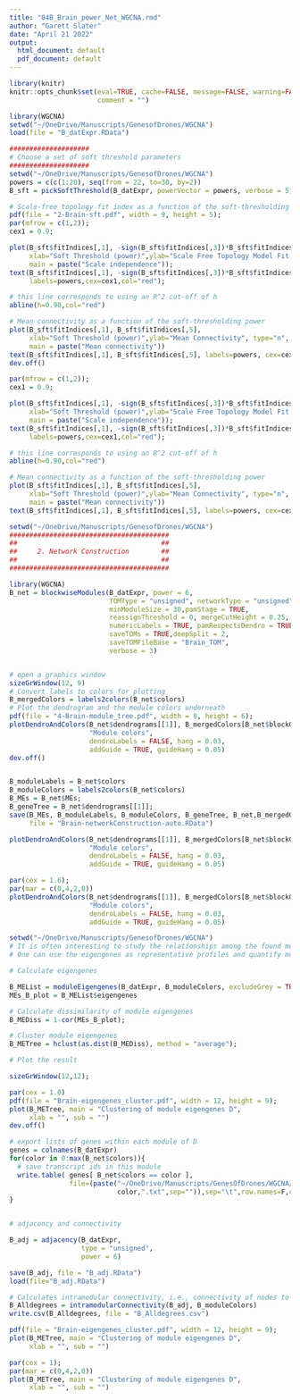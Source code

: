 ```yaml
---
title: "04B_Brain_power_Net_WGCNA.rmd"
author: "Garett Slater"
date: "April 21 2022"
output:
  html_document: default
  pdf_document: default
---
```


```r
library(knitr)
knitr::opts_chunk$set(eval=TRUE, cache=FALSE, message=FALSE, warning=FALSE, 
                      comment = "")
```


```r
library(WGCNA)
setwd("~/OneDrive/Manuscripts/GenesofDrones/WGCNA")
load(file = "B_datExpr.RData")
```


```r
####################
# Choose a set of soft threshold parameters
####################
setwd("~/OneDrive/Manuscripts/GenesofDrones/WGCNA")
powers = c(c(1:20), seq(from = 22, to=30, by=2))
B_sft = pickSoftThreshold(B_datExpr, powerVector = powers, verbose = 5) 

# Scale-free topology fit index as a function of the soft-thresholding power
pdf(file = "2-Brain-sft.pdf", width = 9, height = 5);
par(mfrow = c(1,2));
cex1 = 0.9;

plot(B_sft$fitIndices[,1], -sign(B_sft$fitIndices[,3])*B_sft$fitIndices[,2],
     xlab="Soft Threshold (power)",ylab="Scale Free Topology Model Fit,signed R^2",type="n",
     main = paste("Scale independence"));
text(B_sft$fitIndices[,1], -sign(B_sft$fitIndices[,3])*B_sft$fitIndices[,2],
     labels=powers,cex=cex1,col="red");

# this line corresponds to using an R^2 cut-off of h
abline(h=0.90,col="red") 

# Mean connectivity as a function of the soft-thresholding power
plot(B_sft$fitIndices[,1], B_sft$fitIndices[,5],
     xlab="Soft Threshold (power)",ylab="Mean Connectivity", type="n",
     main = paste("Mean connectivity")) 
text(B_sft$fitIndices[,1], B_sft$fitIndices[,5], labels=powers, cex=cex1,col="red")
dev.off()

par(mfrow = c(1,2));
cex1 = 0.9;

plot(B_sft$fitIndices[,1], -sign(B_sft$fitIndices[,3])*B_sft$fitIndices[,2],
     xlab="Soft Threshold (power)",ylab="Scale Free Topology Model Fit,signed R^2",type="n",
     main = paste("Scale independence"));
text(B_sft$fitIndices[,1], -sign(B_sft$fitIndices[,3])*B_sft$fitIndices[,2],
     labels=powers,cex=cex1,col="red");

# this line corresponds to using an R^2 cut-off of h
abline(h=0.90,col="red") 

# Mean connectivity as a function of the soft-thresholding power
plot(B_sft$fitIndices[,1], B_sft$fitIndices[,5],
     xlab="Soft Threshold (power)",ylab="Mean Connectivity", type="n",
     main = paste("Mean connectivity")) 
text(B_sft$fitIndices[,1], B_sft$fitIndices[,5], labels=powers, cex=cex1,col="red")
```


```r
setwd("~/OneDrive/Manuscripts/GenesofDrones/WGCNA")
########################################
##                                    ##       
##     2. Network Construction        ##
##                                    ## 
########################################

library(WGCNA)
B_net = blockwiseModules(B_datExpr, power = 6,
                         TOMType = "unsigned", networkType = "unsigned",
                         minModuleSize = 30,pamStage = TRUE,
                         reassignThreshold = 0, mergeCutHeight = 0.25,
                         numericLabels = TRUE, pamRespectsDendro = TRUE,
                         saveTOMs = TRUE,deepSplit = 2,
                         saveTOMFileBase = "Brain_TOM",
                         verbose = 3)


# open a graphics window
sizeGrWindow(12, 9)
# Convert labels to colors for plotting
B_mergedColors = labels2colors(B_net$colors)
# Plot the dendrogram and the module colors underneath
pdf(file = "4-Brain-module_tree.pdf", width = 8, height = 6);
plotDendroAndColors(B_net$dendrograms[[1]], B_mergedColors[B_net$blockGenes[[1]]],
                    "Module colors",
                    dendroLabels = FALSE, hang = 0.03,
                    addGuide = TRUE, guideHang = 0.05)
dev.off()


B_moduleLabels = B_net$colors
B_moduleColors = labels2colors(B_net$colors)
B_MEs = B_net$MEs;
B_geneTree = B_net$dendrograms[[1]];
save(B_MEs, B_moduleLabels, B_moduleColors, B_geneTree, B_net,B_mergedColors, B_sft,
     file = "Brain-networkConstruction-auto.RData")

plotDendroAndColors(B_net$dendrograms[[1]], B_mergedColors[B_net$blockGenes[[1]]],
                    "Module colors",
                    dendroLabels = FALSE, hang = 0.03,
                    addGuide = TRUE, guideHang = 0.05)
```

```r
par(cex = 1.6);
par(mar = c(0,4,2,0))
plotDendroAndColors(B_net$dendrograms[[1]], B_mergedColors[B_net$blockGenes[[1]]],
                    "Module colors",
                    dendroLabels = FALSE, hang = 0.03,
                    addGuide = TRUE, guideHang = 0.05)
```

```r
setwd("~/OneDrive/Manuscripts/GenesofDrones/WGCNA")
# It is often interesting to study the relationships among the found modules.
# One can use the eigengenes as representative profiles and quantify module similarity by eigengene correlation.

# Calculate eigengenes

B_MEList = moduleEigengenes(B_datExpr, B_moduleColors, excludeGrey = TRUE, softPower = 6)
MEs_B_plot = B_MEList$eigengenes

# Calculate dissimilarity of module eigengenes
B_MEDiss = 1-cor(MEs_B_plot);

# Cluster module eigengenes
B_METree = hclust(as.dist(B_MEDiss), method = "average");

# Plot the result

sizeGrWindow(12,12);

par(cex = 1.0)
pdf(file = "Brain-eigengenes_cluster.pdf", width = 12, height = 9);
plot(B_METree, main = "Clustering of module eigengenes D",
     xlab = "", sub = "")
dev.off()

# export lists of genes within each module of D
genes = colnames(B_datExpr)
for(color in 0:max(B_net$colors)){
  # save transcript ids in this module
  write.table( genes[ B_net$colors == color ],
               file=(paste("~/OneDrive/Manuscripts/GenesOfDrones/WGCNA/Module_B/",
                           color,".txt",sep="")),sep="\t",row.names=F,col.names=F,quote=F )
}


# adjacency and connectivity

B_adj = adjacency(B_datExpr,
                  type = "unsigned",
                  power = 6)

save(B_adj, file = "B_adj.RData")
load(file="B_adj.RData")

# Calculates intramodular connectivity, i.e., connectivity of nodes to other nodes within the same module.
B_Alldegrees = intramodularConnectivity(B_adj, B_moduleColors)
write.csv(B_Alldegrees, file = "B_Alldegrees.csv")

pdf(file = "Brain-eigengenes_cluster.pdf", width = 12, height = 9);
plot(B_METree, main = "Clustering of module eigengenes D",
     xlab = "", sub = "")
```

```r

par(cex = 1);
par(mar = c(0,4,2,0))
plot(B_METree, main = "Clustering of module eigengenes D",
     xlab = "", sub = "")
```
